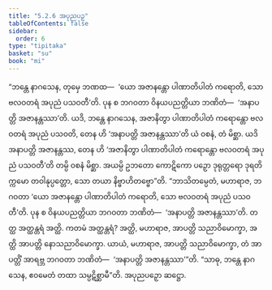 ```yaml
---
title: "5.2.6 အပုညပဉှ"
tableOfContents: false
sidebar:
  order: 6
type: "tipitaka"
basket: "su"
book: "mi"
---
```



<DynamicBreadcrumb />

<Division number="135" book="mi" e="ch" v="28">

<Paragraph number="732" book="mi">
“ဘန္တေ နာဂသေန, တုမှေ ဘဏထ—  ‘ယော အဇာနန္တော ပါဏာတိပါတံ ကရောတိ, သော ဗလဝတရံ အပုညံ ပသဝတီ’တိ. ပုန စ ဘဂဝတာ ဝိနယပညတ္တိယာ ဘဏိတံ—  ‘အနာပတ္တိ အဇာနန္တဿာ’တိ. ယဒိ, ဘန္တေ နာဂသေန, အဇာနိတွာ ပါဏာတိပါတံ ကရောန္တော ဗလဝတရံ အပုညံ ပသဝတိ, တေန ဟိ ‘အနာပတ္တိ အဇာနန္တဿာ’တိ ယံ ဝစနံ, တံ မိစ္ဆာ. ယဒိ အနာပတ္တိ အဇာနန္တဿ, တေန ဟိ ‘အဇာနိတွာ ပါဏာတိပါတံ ကရောန္တော ဗလဝတရံ အပုညံ ပသဝတီ’တိ တမ္ပိ ဝစနံ မိစ္ဆာ. အယမ္ပိ ဥဘတော ကောဋိကော ပဉှော ဒုရုတ္တရော ဒုရတိက္ကမော တဝါနုပ္ပတ္တော, သော တယာ နိဗ္ဗာဟိတဗ္ဗော”တိ.
</Paragraph>

<Paragraph number="733" book="mi">
“ဘာသိတမ္ပေတံ, မဟာရာဇ, ဘဂဝတာ ‘ယော အဇာနန္တော ပါဏာတိပါတံ ကရောတိ, သော ဗလဝတရံ အပုညံ ပသဝတီ’တိ. ပုန စ ဝိနယပညတ္တိယာ ဘဂဝတာ ဘဏိတံ—  ‘အနာပတ္တိ အဇာနန္တဿာ’တိ. တတ္ထ အတ္ထန္တရံ အတ္ထိ. ကတမံ အတ္ထန္တရံ? အတ္ထိ, မဟာရာဇ, အာပတ္တိ သညာဝိမောက္ခာ, အတ္ထိ အာပတ္တိ နောသညာဝိမောက္ခာ. ယာယံ, မဟာရာဇ, အာပတ္တိ သညာဝိမောက္ခာ, တံ အာပတ္တိံ အာရဗ္ဘ ဘဂဝတာ ဘဏိတံ—  ‘အနာပတ္တိ အဇာနန္တဿာ’”တိ. “သာဓု, ဘန္တေ နာဂသေန, ဧဝမေတံ တထာ သမ္ပဋိစ္ဆာမီ”တိ.

</Paragraph>
</Division>

<Paragraph number="734" type="center" book="mi">
အပုညပဉှော ဆဋ္ဌော.
</Paragraph>